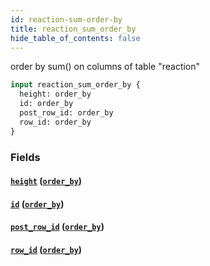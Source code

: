 ```yaml
---
id: reaction-sum-order-by
title: reaction_sum_order_by
hide_table_of_contents: false
---
```


order by sum() on columns of table "reaction"

```graphql
input reaction_sum_order_by {
  height: order_by
  id: order_by
  post_row_id: order_by
  row_id: order_by
}
```

### Fields

#### [`height`](#) ([`order_by`](../enums/order-by))

#### [`id`](#) ([`order_by`](../enums/order-by))

#### [`post_row_id`](#) ([`order_by`](../enums/order-by))

#### [`row_id`](#) ([`order_by`](../enums/order-by))
